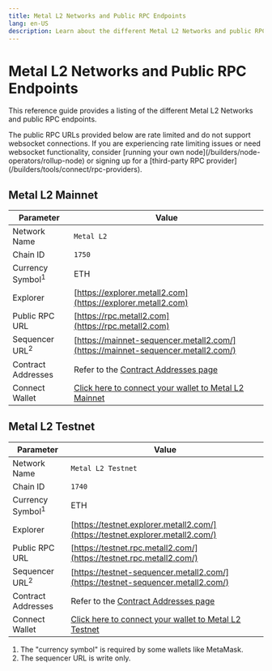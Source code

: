 ```yaml
---
title: Metal L2 Networks and Public RPC Endpoints
lang: en-US
description: Learn about the different Metal L2 Networks and public RPC endpoints.
---
```



# Metal L2 Networks and Public RPC Endpoints

This reference guide provides a listing of the different Metal L2 Networks and public RPC endpoints.

<Callout>
  The public RPC URLs provided below are rate limited and do not support websocket connections.
  If you are experiencing rate limiting issues or need websocket functionality, consider [running your own node](/builders/node-operators/rollup-node) or signing up for a [third-party RPC provider](/builders/tools/connect/rpc-providers).
</Callout>

## Metal L2 Mainnet

| Parameter                   | Value                                                                                    |
| --------------------------- | ---------------------------------------------------------------------------------------- |
| Network Name                | `Metal L2`                                                                               |
| Chain ID                    | `1750`                                                                                   |
| Currency Symbol<sup>1</sup> | ETH                                                                                      |
| Explorer                    | [https://explorer.metall2.com](https://explorer.metall2.com)                             |
| Public RPC URL              | [https://rpc.metall2.com](https://rpc.metall2.com)                                       |
| Sequencer URL<sup>2</sup>   | [https://mainnet-sequencer.metall2.com/](https://mainnet-sequencer.metall2.com/)         |
| Contract Addresses          | Refer to the [Contract Addresses page](/chain/addresses#mainnet)                         |
| Connect Wallet              | [Click here to connect your wallet to Metal L2 Mainnet](https://metall2.com/connect)     |

## Metal L2 Testnet

| Parameter                   | Value                                                                                    |
| --------------------------- | ---------------------------------------------------------------------------------------- |
| Network Name                | `Metal L2 Testnet`                                                                       |
| Chain ID                    | `1740`                                                                                   |
| Currency Symbol<sup>1</sup> | ETH                                                                                      |
| Explorer                    | [https://testnet.explorer.metall2.com/](https://testnet.explorer.metall2.com/)           |
| Public RPC URL              | [https://testnet.rpc.metall2.com/](https://testnet.rpc.metall2.com/)                     |
| Sequencer URL<sup>2</sup>   | [https://testnet-sequencer.metall2.com/](https://testnet-sequencer.metall2.com/)         |
| Contract Addresses          | Refer to the [Contract Addresses page](/chain/addresses#testnet)                         |
| Connect Wallet              | [Click here to connect your wallet to Metal L2 Testnet](https://metall2.com/connect)     |

1.  The "currency symbol" is required by some wallets like MetaMask.
2.  The sequencer URL is write only.

